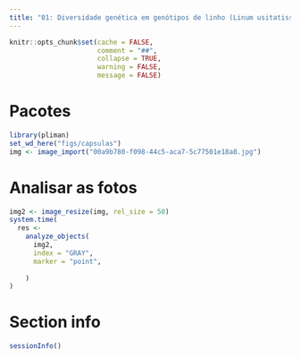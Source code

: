 ```yaml
---
title: "01: Diversidade genética em genótipos de linho (Linum usitatissimum, L.) cultivados em Florianópolis-SC"
---
```


```r
knitr::opts_chunk$set(cache = FALSE,
                      comment = "##",
                      collapse = TRUE,
                      warning = FALSE,
                      message = FALSE)

```


# Pacotes


```r
library(pliman)
set_wd_here("figs/capsulas")
img <- image_import("00a9b780-f098-44c5-aca7-5c77501e18a8.jpg")

```

# Analisar as fotos

```r
img2 <- image_resize(img, rel_size = 50)
system.time(
  res <- 
    analyze_objects(
      img2,
      index = "GRAY",
      marker = "point",
      
    )
)


```



# Section info
```r
sessionInfo()
```

